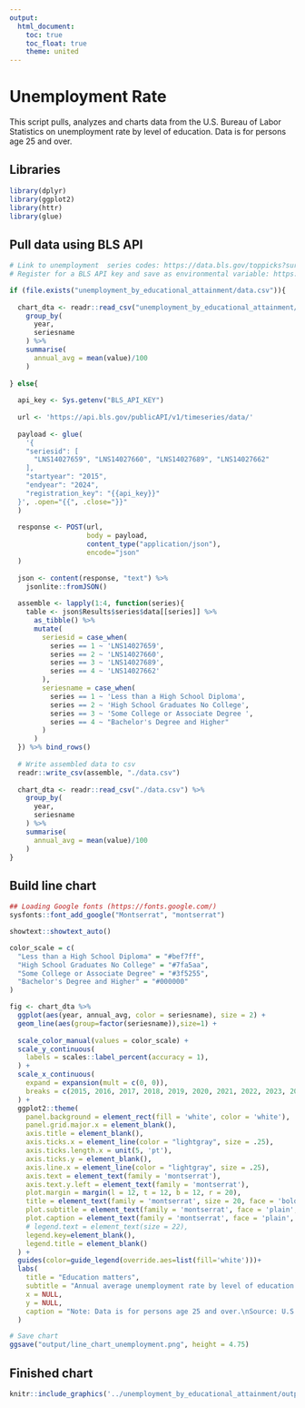```yaml
---
output:
  html_document:
    toc: true
    toc_float: true
    theme: united
---
```

<h1>Unemployment Rate</h1>
This script pulls, analyzes and charts data from the U.S. Bureau of Labor Statistics on unemployment rate by level of education. Data is for persons age 25 and over.

<h2>Libraries</h2>
```r
library(dplyr)
library(ggplot2)
library(httr)
library(glue)
```

<h2>Pull data using BLS API</h2>
```r

# Link to unemployment  series codes: https://data.bls.gov/toppicks?survey=ln
# Register for a BLS API key and save as environmental variable: https://data.bls.gov/registrationEngine/

if (file.exists("unemployment_by_educational_attainment/data.csv")){
  
  chart_dta <- readr::read_csv("unemployment_by_educational_attainment/data.csv") %>% 
    group_by(
      year, 
      seriesname
    ) %>% 
    summarise(
      annual_avg = mean(value)/100
    )
  
} else{
  
  api_key <- Sys.getenv("BLS_API_KEY") 
  
  url <- 'https://api.bls.gov/publicAPI/v1/timeseries/data/'
  
  payload <- glue(
    '{
    "seriesid": [
      "LNS14027659", "LNS14027660", "LNS14027689", "LNS14027662"
    ],
    "startyear": "2015",
    "endyear": "2024",
    "registration_key": "{{api_key}}"
  }', .open="{{", .close="}}"
  )
  
  response <- POST(url,
                   body = payload,
                   content_type("application/json"),
                   encode="json"
  )
  
  json <- content(response, "text") %>% 
    jsonlite::fromJSON()
  
  assemble <- lapply(1:4, function(series){
    table <- json$Results$series$data[[series]] %>%
      as_tibble() %>% 
      mutate(
        seriesid = case_when(
          series == 1 ~ 'LNS14027659',
          series == 2 ~ 'LNS14027660',
          series == 3 ~ 'LNS14027689',
          series == 4 ~ 'LNS14027662'
        ),
        seriesname = case_when(
          series == 1 ~ 'Less than a High School Diploma',
          series == 2 ~ 'High School Graduates No College',
          series == 3 ~ 'Some College or Associate Degree ',
          series == 4 ~ "Bachelor's Degree and Higher"
        ) 
      )
  }) %>% bind_rows()
  
  # Write assembled data to csv
  readr::write_csv(assemble, "./data.csv")
  
  chart_dta <- readr::read_csv("./data.csv") %>% 
    group_by(
      year, 
      seriesname
    ) %>% 
    summarise(
      annual_avg = mean(value)/100
    )
}

```

<h2>Build line chart</h2>
```r
## Loading Google fonts (https://fonts.google.com/)
sysfonts::font_add_google("Montserrat", "montserrat")

showtext::showtext_auto()

color_scale = c(
  "Less than a High School Diploma" = "#bef7ff",
  "High School Graduates No College" = "#7fa5aa",
  "Some College or Associate Degree" = "#3f5255",
  "Bachelor's Degree and Higher" = "#000000"
)

fig <- chart_dta %>%
  ggplot(aes(year, annual_avg, color = seriesname), size = 2) +
  geom_line(aes(group=factor(seriesname)),size=1) +
  
  scale_color_manual(values = color_scale) +
  scale_y_continuous(
    labels = scales::label_percent(accuracy = 1),
  ) +
  scale_x_continuous(
    expand = expansion(mult = c(0, 0)),
    breaks = c(2015, 2016, 2017, 2018, 2019, 2020, 2021, 2022, 2023, 2024)
  ) +
  ggplot2::theme(
    panel.background = element_rect(fill = 'white', color = 'white'),
    panel.grid.major.x = element_blank(),
    axis.title = element_blank(),
    axis.ticks.x = element_line(color = "lightgray", size = .25),
    axis.ticks.length.x = unit(5, 'pt'),
    axis.ticks.y = element_blank(),
    axis.line.x = element_line(color = "lightgray", size = .25),
    axis.text = element_text(family = 'montserrat'),
    axis.text.y.left = element_text(family = 'montserrat'),
    plot.margin = margin(l = 12, t = 12, b = 12, r = 20),
    title = element_text(family = 'montserrat', size = 20, face = 'bold'),
    plot.subtitle = element_text(family = 'montserrat', face = 'plain', size = 10),
    plot.caption = element_text(family = 'montserrat', face = 'plain', hjust = 0,  vjust = -3.5, lineheight = 1.45, size = 10),
    # legend.text = element_text(size = 22),
    legend.key=element_blank(),
    legend.title = element_blank()
  ) +
  guides(color=guide_legend(override.aes=list(fill='white')))+
  labs(
    title = "Education matters", 
    subtitle = "Annual average unemployment rate by level of education 2015-2024",
    x = NULL,
    y = NULL,
    caption = "Note: Data is for persons age 25 and over.\nSource: U.S. Bureau of Labor Statistics"
  )
```
```r
# Save chart
ggsave("output/line_chart_unemployment.png", height = 4.75)
```
<h2>Finished chart</h2>
```r
knitr::include_graphics('../unemployment_by_educational_attainment/output/line_chart_unemployment.png')
```
